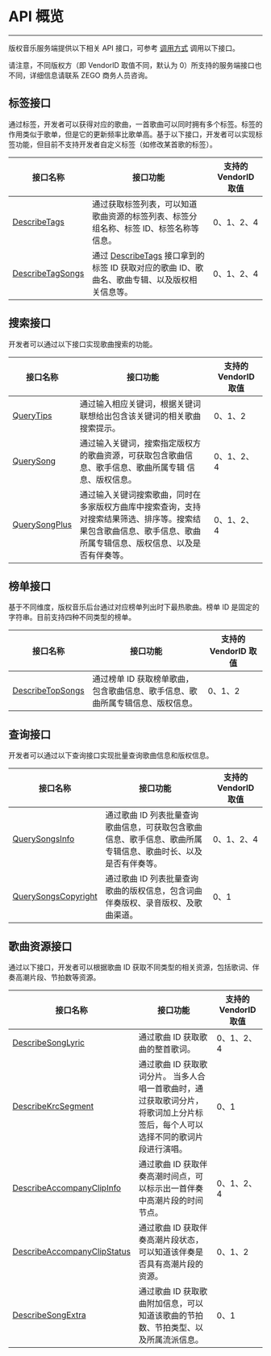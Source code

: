 

# API 概览

- - -

版权音乐服务端提供以下相关 API 接口，可参考 [调用方式](./Accessing%20Server%20APIs.mdx) 调用以下接口。

<Warning title="注意">

请注意，不同版权方（即 VendorID 取值不同，默认为 0）所支持的服务端接口也不同，详细信息请联系 ZEGO 商务人员咨询。

</Warning>


## 标签接口

通过标签，开发者可以获得对应的歌曲，一首歌曲可以同时拥有多个标签。标签的作用类似于歌单，但是它的更新频率比歌单高。基于以下接口，开发者可以实现标签功能，但目前不支持开发者自定义标签（如修改某首歌的标签）。

|接口名称|接口功能| 支持的 VendorID 取值 |
|-|-| -|
|[DescribeTags](./Describe%20Tags.mdx)|通过获取标签列表，可以知道歌曲资源的标签列表、标签分组名称、标签 ID、标签名称等信息。| 0、1、2、4 |
|[DescribeTagSongs](./Describe%20Tag%20Songs.mdx)|通过 [DescribeTags](./Describe%20Tags.mdx) 接口拿到的标签 ID 获取对应的歌曲 ID、歌曲名、歌曲专辑、以及版权相关信息等。| 0、1、2、4 |

## 搜索接口

开发者可以通过以下接口实现歌曲搜索的功能。

|接口名称|接口功能|支持的 VendorID 取值 |
|-|-| -|
|[QueryTips](./Query%20Tips.mdx)|通过输入相应关键词，根据关键词联想给出包含该关键词的相关歌曲搜索提示。| 0、1、2 |
|[QuerySong](./Query%20Song.mdx)|通过输入关键词，搜索指定版权方的歌曲资源，可获取包含歌曲信息、歌手信息、歌曲所属专辑 信息、版权信息。| 0、1、2、4 |
|[QuerySongPlus](./Query%20Song%20Plus.mdx)|通过输入关键词搜索歌曲，同时在多家版权方曲库中搜索查询，支持对搜索结果筛选、排序等。搜索结果包含歌曲信息、歌手信息、歌曲所属专辑信息、版权信息、以及是否有伴奏等。| 0、1、2、4 |

## 榜单接口

基于不同维度，版权音乐后台通过对应榜单列出时下最热歌曲。榜单 ID 是固定的字符串。目前支持四种不同类型的榜单。

|接口名称|接口功能|支持的 VendorID 取值 |
|-|-| -|
|[DescribeTopSongs](./Describe%20Top%20Songs.mdx)|通过榜单 ID 获取榜单歌曲，包含歌曲信息、歌手信息、歌曲所属专辑信息、版权信息。| 0、1、2 |

## 查询接口

开发者可以通过以下查询接口实现批量查询歌曲信息和版权信息。

|接口名称|接口功能|支持的 VendorID 取值 |
|-|-| -|
|[QuerySongsInfo](./Query%20Songs%20Info.mdx)|通过歌曲 ID 列表批量查询歌曲信息，可获取包含歌曲信息、歌手信息、歌曲所属专辑信息、歌曲时长、以及是否有伴奏等。| 0、1、2、4 |
|[QuerySongsCopyright](./Query%20Songs%20Copyright.mdx)|通过歌曲 ID 列表批量查询歌曲的版权信息，包含词曲伴奏版权、录音版权、及歌曲渠道。| 0、1 |

## 歌曲资源接口

通过以下接口，开发者可以根据歌曲 ID 获取不同类型的相关资源，包括歌词、伴奏高潮片段、节拍数等资源。

|接口名称|接口功能|支持的 VendorID 取值 |
|-|-| -|
|[DescribeSongLyric](./Describe%20Song%20Lyric.mdx)|通过歌曲 ID 获取歌曲的整首歌词。| 0、1、2、4 |
|[DescribeKrcSegment](./Describe%20Krc%20Segment.mdx)|通过歌曲 ID 获取歌词分片。 当多人合唱一首歌曲时，通过获取歌词分片，将歌词加上分片标签后，每个人可以选择不同的歌词片段进行演唱。| 0、1 |
|[DescribeAccompanyClipInfo](./Describe%20Accompany%20Clip%20Info.mdx)|通过歌曲 ID 获取伴奏高潮时间点，可以标示出一首伴奏中高潮片段的时间节点。| 0、1、2、4 |
|[DescribeAccompanyClipStatus](./Describe%20Accompany%20Clip%20Status.mdx)| 通过歌曲 ID 获取伴奏高潮片段状态，可以知道该伴奏是否具有高潮片段的资源。| 0、1、2 |
|[DescribeSongExtra](./Describe%20Song%20Extra.mdx)|通过歌曲 ID 获取歌曲附加信息，可以知道该歌曲的节拍数、节拍类型、以及所属流派信息。| 0、1 |
